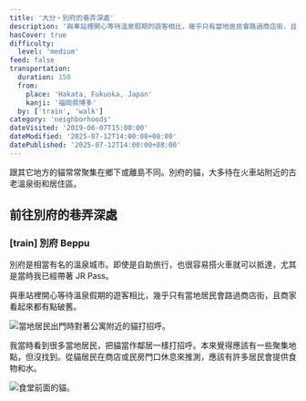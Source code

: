 ```yaml
---
title: '大分・別府的巷弄深處'
description: '與車站裡開心等待溫泉假期的遊客相比，幾乎只有當地居民會路過商店街，且商家的店面看起來都有點破舊。別府的貓大多待在火車站附近的古老溫泉街和居住區。'
hasCover: true
difficulty:
  level: 'medium'
feed: false
transportation:
  duration: 150
  from:
    place: 'Hakata, Fukuoka, Japan'
    kanji: '福岡県博多'
  by: ['train', 'walk']
category: 'neighborhoods'
dateVisited: '2019-06-07T15:00:00'
dateModified: '2025-07-12T14:00:00+08:00'
datePublished: '2025-07-12T14:00:00+08:00'
---
```



<Abstract transportation={frontmatter.transportation} />

跟其它地方的貓常常聚集在鄉下或離島不同。別府的貓，大多待在火車站附近的古老溫泉街和居住區。

## 前往別府的巷弄深處

### [train] 別府 Beppu

別府是相當有名的溫泉城市。即使是自助旅行，也很容易搭火車就可以抵達，尤其是當時我已經帶著 JR Pass。

與車站裡開心等待溫泉假期的遊客相比，幾乎只有當地居民會路過商店街，且商家看起來都有點破舊。

![當地居民出門時對著公寓附近的貓打招呼。](@assets/beppu/resident.jpg)

我當時看到很多當地居民，把貓當作鄰居一樣打招呼。本來覺得應該有一些聚集地點，但沒找到。從貓居民在商店或民房門口休息來推測，應該有許多居民會提供食物和水。

![食堂前面的貓。](@assets/beppu/kanban.jpg)
